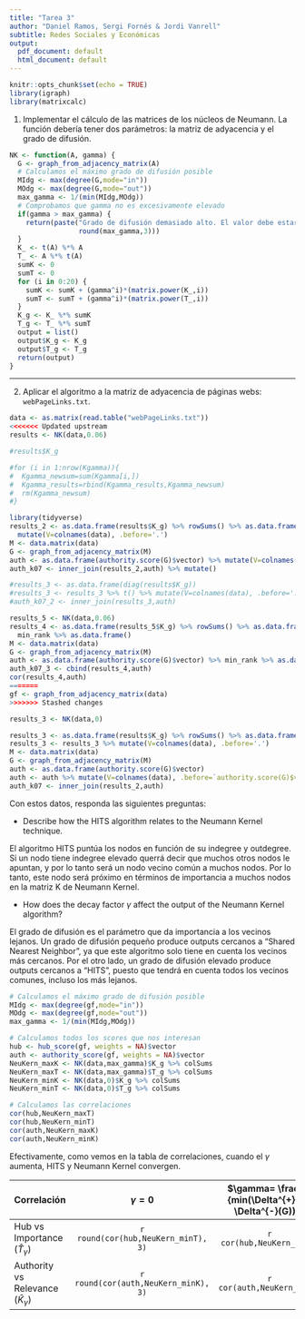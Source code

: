 ```yaml
---
title: "Tarea 3"
author: "Daniel Ramos, Sergi Fornés & Jordi Vanrell"
subtitle: Redes Sociales y Económicas
output:
  pdf_document: default
  html_document: default
---
```


```r
knitr::opts_chunk$set(echo = TRUE)
library(igraph)
library(matrixcalc)
```

1. Implementar el cálculo de las matrices de los núcleos de Neumann. La función debería tener dos parámetros: la matriz de adyacencia y el grado de difusión.

```r
NK <- function(A, gamma) {
  G <- graph_from_adjacency_matrix(A)
  # Calculamos el máximo grado de difusión posible
  MIdg <- max(degree(G,mode="in"))
  MOdg <- max(degree(G,mode="out"))
  max_gamma <- 1/(min(MIdg,MOdg))
  # Comprobamos que gamma no es excesivamente elevado
  if(gamma > max_gamma) {
    return(paste("Grado de difusión demasiado alto. El valor debe estar entre 0 y",
                 round(max_gamma,3)))
  }
  K_ <- t(A) %*% A
  T_ <- A %*% t(A)
  sumK <- 0
  sumT <- 0
  for (i in 0:20) {
    sumK <- sumK + (gamma^i)*(matrix.power(K_,i))
    sumT <- sumT + (gamma^i)*(matrix.power(T_,i))
  }
  K_g <- K_ %*% sumK
  T_g <- T_ %*% sumT
  output = list()
  output$K_g <- K_g
  output$T_g <- T_g
  return(output)
}
```

***

2. Aplicar el algoritmo a la matriz de adyacencia de páginas webs: `webPageLinks.txt`.

```r
data <- as.matrix(read.table("webPageLinks.txt"))
<<<<<<< Updated upstream
results <- NK(data,0.06)

#results$K_g

#for (i in 1:nrow(Kgamma)){
#  Kgamma_newsum=sum(Kgamma[i,])
#  Kgamma_results=rbind(Kgamma_results,Kgamma_newsum)
#  rm(Kgamma_newsum)
#}
```

```r
library(tidyverse)
results_2 <- as.data.frame(results$K_g) %>% rowSums() %>% as.data.frame() %>% 
  mutate(V=colnames(data), .before='.')
M <- data.matrix(data)
G <- graph_from_adjacency_matrix(M)
auth <- as.data.frame(authority.score(G)$vector) %>% mutate(V=colnames(data), .before=`authority.score(G)$vector`)
auth_k07 <- inner_join(results_2,auth) %>% mutate()

#results_3 <- as.data.frame(diag(results$K_g))
#results_3 <- results_3 %>% t() %>% mutate(V=colnames(data), .before='.') %>% min_rank
#auth_k07_2 <- inner_join(results_3,auth)
```
```r
results_5 <- NK(data,0.06)
results_4 <- as.data.frame(results_5$K_g) %>% rowSums() %>% as.data.frame() %>% 
  min_rank %>% as.data.frame()
M <- data.matrix(data)
G <- graph_from_adjacency_matrix(M)
auth <- as.data.frame(authority.score(G)$vector) %>% min_rank %>% as.data.frame()
auth_k07_3 <- cbind(results_4,auth)
cor(results_4,auth)
=======
gf <- graph_from_adjacency_matrix(data)
>>>>>>> Stashed changes
```


```r
results_3 <- NK(data,0)

results_3 <- as.data.frame(results$K_g) %>% rowSums() %>% as.data.frame()
results_3 <- results_3 %>% mutate(V=colnames(data), .before='.') 
M <- data.matrix(data)
G <- graph_from_adjacency_matrix(M)
auth <- as.data.frame(authority.score(G)$vector)
auth <- auth %>% mutate(V=colnames(data), .before=`authority.score(G)$vector`) %>% min_rank
auth_k07 <- inner_join(results_2,auth)

```


Con estos datos, responda las siguientes preguntas:

  - Describe how the HITS algorithm relates to the Neumann Kernel technique.

El algoritmo HITS puntúa los nodos en función de su indegree y outdegree. Si un nodo tiene indegree elevado querrá decir que muchos otros nodos le apuntan, y por lo tanto será un nodo vecino común a muchos nodos. Por lo tanto, este nodo será próximo en términos de importancia a muchos nodos en la matriz K de Neumann Kernel.

  - How does the decay factor $\gamma$ affect the output of the Neumann Kernel algorithm?

El grado de difusión es el parámetro que da importancia a los vecinos lejanos. Un grado de difusión pequeño produce outputs cercanos a "Shared Nearest Neighbor", ya que este algoritmo solo tiene en cuenta los vecinos más cercanos. Por el otro lado, un grado de difusión elevado produce outputs cercanos a "HITS", puesto que tendrá en cuenta todos los vecinos comunes, incluso los más lejanos.

```r
# Calculamos el máximo grado de difusión posible
MIdg <- max(degree(gf,mode="in"))
MOdg <- max(degree(gf,mode="out"))
max_gamma <- 1/(min(MIdg,MOdg))

# Calculamos todos los scores que nos interesan
hub <- hub_score(gf, weights = NA)$vector
auth <- authority_score(gf, weights = NA)$vector
NeuKern_maxK <- NK(data,max_gamma)$K_g %>% colSums
NeuKern_maxT <- NK(data,max_gamma)$T_g %>% colSums
NeuKern_minK <- NK(data,0)$K_g %>% colSums
NeuKern_minT <- NK(data,0)$T_g %>% colSums

# Calculamos las correlaciones
cor(hub,NeuKern_maxT)
cor(hub,NeuKern_minT)
cor(auth,NeuKern_maxK)
cor(auth,NeuKern_minK)
```

Efectivamente, como vemos en la tabla de correlaciones, cuando el $\gamma$ aumenta, HITS y Neumann Kernel convergen.

Correlación | $\gamma=0$ | $\gamma= \frac{1}{min(\Delta^{+}(G), \Delta^{-}(G))}$                         
--------------------|:--------------------:|:-----------------:
Hub vs Importance ($\hat{T}_{\gamma}$) | `r round(cor(hub,NeuKern_minT), 3)` | `r cor(hub,NeuKern_maxT)`
Authority vs Relevance ($\hat{K}_{\gamma}$) | `r round(cor(auth,NeuKern_minK), 3)` | `r cor(auth,NeuKern_maxK)`